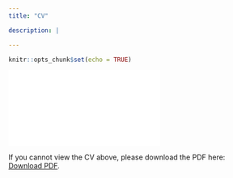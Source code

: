 ```yaml
---
title: "CV"

description: |

---
```


```r
knitr::opts_chunk$set(echo = TRUE)
```

<object data="CV_Leticia_June2023.pdf" type="application/pdf" width="500px" height="700px">
    <embed src="CV_Leticia_June2023.pdf"> 
        <p>If you cannot view the CV above, please download the PDF here:   
        <a href="CV_Leticia_June2023.pdf">Download PDF</a>.</p>
    </embed>
</object>